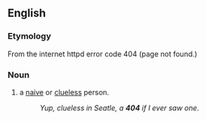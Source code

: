 ==English==

===Etymology===
From the internet httpd error code 404 (page not found.)

===Noun===
{{en-noun|head=[[four]] [[oh]] [[four]]}}

# {{slang|US}} a [[naive]] or [[clueless]] person.
#:''Yup, clueless in Seatle, a '''404''' if I ever saw one''.